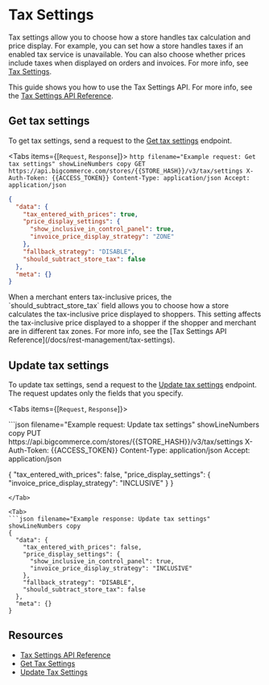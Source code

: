 # Tax Settings

Tax settings allow you to choose how a store handles tax calculation and price display. For example, you can set how a store handles taxes if an enabled tax service is unavailable. You can also choose whether prices include taxes when displayed on orders and invoices. For more info, see [Tax Settings](https://support.bigcommerce.com/s/article/Tax-Overview?language=en_US#tax-settings).

This guide shows you how to use the Tax Settings API. For more info, see the [Tax Settings API Reference](/docs/rest-management/tax-settings). 

## Get tax settings

To get tax settings, send a request to the [Get tax settings](/docs/rest-management/tax-settings#get-tax-settings) endpoint.

<Tabs items={[`Request`, `Response`]}>
  <Tab>
    ```http filename="Example request: Get tax settings" showLineNumbers copy
    GET https://api.bigcommerce.com/stores/{{STORE_HASH}}/v3/tax/settings
    X-Auth-Token: {{ACCESS_TOKEN}}
    Content-Type: application/json
    Accept: application/json
    ```
  </Tab>
  <Tab>
  ```json filename="Example response: Get tax settings" showLineNumbers copy
  {
    "data": {
      "tax_entered_with_prices": true,
      "price_display_settings": {
        "show_inclusive_in_control_panel": true,
        "invoice_price_display_strategy": "ZONE"
      },
      "fallback_strategy": "DISABLE",
      "should_subtract_store_tax": false
    },
    "meta": {}
  }
  ```
  </Tab>
</Tabs>

<Callout type="info">
  When a merchant enters tax-inclusive prices, the `should_subtract_store_tax` field allows you to choose how a store calculates the tax-inclusive price displayed to shoppers. This setting affects the tax-inclusive price displayed to a shopper if the shopper and merchant are in different tax zones. For more info, see the [Tax Settings API Reference](/docs/rest-management/tax-settings). 
</Callout>

## Update tax settings

To update tax settings, send a request to the [Update tax settings](/docs/rest-management/tax-settings#update-tax-settings) endpoint. The request updates only the fields that you specify.

<Tabs items={[`Request`, `Response`]}>

<Tab>
```json filename="Example request: Update tax settings" showLineNumbers copy
PUT https://api.bigcommerce.com/stores/{{STORE_HASH}}/v3/tax/settings
X-Auth-Token: {{ACCESS_TOKEN}}
Content-Type: application/json
Accept: application/json

{
  "tax_entered_with_prices": false,
  "price_display_settings": {
    "invoice_price_display_strategy": "INCLUSIVE"
  }
}
```
</Tab>

<Tab>
```json filename="Example response: Update tax settings" showLineNumbers copy
{
  "data": {
    "tax_entered_with_prices": false,
    "price_display_settings": {
      "show_inclusive_in_control_panel": true,
      "invoice_price_display_strategy": "INCLUSIVE"
    },
    "fallback_strategy": "DISABLE",
    "should_subtract_store_tax": false
  },
  "meta": {}
}
```
</Tab>

</Tabs>

## Resources

- [Tax Settings API Reference](/docs/rest-management/tax-settings)
- [Get Tax Settings](/docs/rest-management/tax-settings#get-tax-settings)
- [Update Tax Settings](/docs/rest-management/tax-settings#update-tax-settings)
